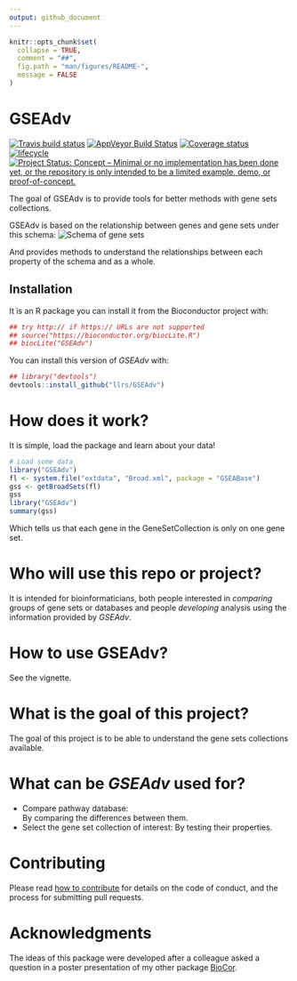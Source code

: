 ```yaml
---
output: github_document
---
```


<!-- README.md is generated from README.Rmd. Please edit that file -->

```r
knitr::opts_chunk$set(
  collapse = TRUE,
  comment = "##",
  fig.path = "man/figures/README-",
  message = FALSE
)
```

# GSEAdv

[![Travis build status](https://travis-ci.org/llrs/GSEAdv.svg?branch=master)](https://travis-ci.org/llrs/GSEAdv)
[![AppVeyor Build Status](https://ci.appveyor.com/api/projects/status/github/llrs/GSEAdv?branch=master&svg=true)](https://ci.appveyor.com/project/llrs/GSEAdv)
[![Coverage status](https://codecov.io/gh/llrs/GSEAdv/branch/master/graph/badge.svg)](https://codecov.io/github/llrs/GSEAdv?branch=master)
[![lifecycle](https://img.shields.io/badge/lifecycle-experimental-orange.svg)](https://www.tidyverse.org/lifecycle/#experimental)
[![Project Status: Concept – Minimal or no implementation has been done yet, or the repository is only intended to be a limited example, demo, or proof-of-concept.](http://www.repostatus.org/badges/latest/concept.svg)](http://www.repostatus.org/#concept)

The goal of GSEAdv is to provide tools for better methods with gene sets collections. 

GSEAdv is based on the relationship between genes and gene sets under this schema:
![Schema of gene sets](./vignettes/GSEAdv.jpg)

And provides methods to understand the relationships between each property of 
the schema and as a whole. 

## Installation

It is an R package you can install it from the Bioconductor project with:

```r
## try http:// if https:// URLs are not supported
## source("https://bioconductor.org/biocLite.R")
## biocLite("GSEAdv")
```
You can install this version of *GSEAdv* with:
```r
## library("devtools")
devtools::install_github("llrs/GSEAdv")
```

# How does it work?

It is simple, load the package and learn about your data!

```r
# Load some data
library("GSEAdv")
fl <- system.file("extdata", "Broad.xml", package = "GSEABase")
gss <- getBroadSets(fl)
gss
library("GSEAdv")
summary(gss)
```
Which tells us that each gene in the GeneSetCollection is only on one gene set.

# Who will use this repo or project?

It is intended for bioinformaticians, both people interested in *comparing* groups of gene sets or databases and people *developing* analysis using the information provided by *GSEAdv*.

# How to use GSEAdv?

See the vignette.

# What is the goal of this project?

The goal of this project is to be able to understand the gene sets collections available.

# What can be *GSEAdv* used for?

 - Compare pathway database:  
  By comparing the differences between them.
 - Select the gene set collection of interest:
  By testing their properties. 
 
# Contributing

Please read [how to contribute](.github/CONTRIBUTING.md) for details on the code of conduct, and the process for submitting pull requests.

# Acknowledgments

The ideas of this package were developed after a colleague asked a question in a poster presentation of my other package [BioCor](https://github.com/llrs/BioCor). 

